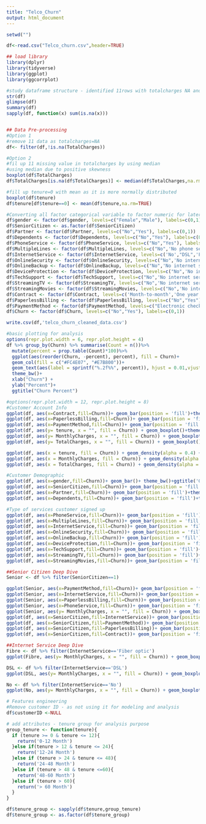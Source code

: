 ---
title: "Telco_Churn"
output: html_document
---

```{r}
setwd("")

df<-read.csv("Telco_churn.csv",header=TRUE)

## load library
library(dplyr)
library(tidyverse) 
library(ggplot)
library(ggcorrplot)

#study dataframe structure - identified 11rows with totalcharges NA and tenure=0
str(df)
glimpse(df)
summary(df)
sapply(df, function(x) sum(is.na(x)))


## Data Pre-processing
#Option 1
#remove 11 data as totalcharges=NA
df<- filter(df,!is.na(TotalCharges))

#Option 2
#fil up 11 missing value in totalcharges by using median 
#using median due to positive skewness
boxplot(df$TotalCharges)
df$TotalCharges[is.na(df$TotalCharges)] <- median(df$TotalCharges,na.rm=TRUE)

#fill up tenure=0 with mean as it is more normally distributed
boxplot(df$tenure)
df$tenure[df$tenure==0] <- mean(df$tenure,na.rm=TRUE)
```


```{r}
#Converting all factor categorical variable to factor numeric for later predictive modeling purpose
df$gender <- factor(df$gender, levels=c("Female","Male"), labels=c(0,1))
df$SeniorCitizen <- as.factor(df$SeniorCitizen)
df$Partner <- factor(df$Partner, levels=c("No","Yes"), labels=c(0,1))
df$Dependents <- factor(df$Dependents, levels=c("No","Yes"), labels=c(0,1))
df$PhoneService <- factor(df$PhoneService, levels=c("No","Yes"), labels=c(0,1))
df$MultipleLines <- factor(df$MultipleLines, levels=c("No",'No phone service',"Yes"), labels=c(0,1,2))
df$InternetService <- factor(df$InternetService, levels=c('No',"DSL",'Fiber optic'), labels=c(0,1,2))
df$OnlineSecurity <- factor(df$OnlineSecurity, levels=c("No",'No internet service',"Yes"), labels=c(0,1,2))
df$OnlineBackup <- factor(df$OnlineBackup, levels=c("No",'No internet service',"Yes"), labels=c(0,1,2))
df$DeviceProtection <- factor(df$DeviceProtection, levels=c("No",'No internet service',"Yes"), labels=c(0,1,2))
df$TechSupport <- factor(df$TechSupport, levels=c("No",'No internet service',"Yes"), labels=c(0,1,2))
df$StreamingTV <- factor(df$StreamingTV, levels=c("No",'No internet service',"Yes"), labels=c(0,1,2))
df$StreamingMovies <- factor(df$StreamingMovies, levels=c("No",'No internet service',"Yes"), labels=c(0,1,2))
df$Contract <- factor(df$Contract, levels=c('Month-to-month','One year','Two year'),labels=c(0,1,2))
df$PaperlessBilling <- factor(df$PaperlessBilling, levels=c("No","Yes"), labels=c(0,1))
df$PaymentMethod <- factor(df$PaymentMethod, levels=c("Electronic check","Mailed check",'Bank transfer (automatic)','Credit card (automatic)'), labels=c(1,2,3,4))
df$Churn <- factor(df$Churn, levels=c("No","Yes"), labels=c(0,1))

```


```{r}
write.csv(df,'telco_churn_cleaned_data.csv')
```

```{r}
#basic plotting for analysis
options(repr.plot.width = 6, repr.plot.height = 4)
df %>% group_by(Churn) %>% summarise(Count = n())%>% 
  mutate(percent = prop.table(Count)*100)%>%
  ggplot(aes(reorder(Churn, -percent), percent), fill = Churn)+
  geom_col(fill = c("#FC4E07", "#E7B800"))+
  geom_text(aes(label = sprintf("%.2f%%", percent)), hjust = 0.01,vjust = -0.5, size =3)+ 
  theme_bw()+  
  xlab("Churn") + 
  ylab("Percent")+
  ggtitle("Churn Percent")
```

```{r}
#options(repr.plot.width = 12, repr.plot.height = 8)
#Customer Account Info
ggplot(df, aes(x=Contract,fill=Churn))+ geom_bar(position = 'fill')+theme_bw()+ggtitle('Contract vs Churn')
ggplot(df, aes(x=PaperlessBilling,fill=Churn))+ geom_bar(position = 'fill')+theme_bw()+ggtitle('PaperlessBilling vs Churn')
ggplot(df, aes(x=PaymentMethod,fill=Churn))+ geom_bar(position = 'fill')+theme_bw()+ggtitle('PaymentMethod vs Churn')
ggplot(df, aes(y= tenure, x = "", fill = Churn)) + geom_boxplot()+theme_bw()+ xlab("")+ggtitle('Tenure vs Churn')
ggplot(df, aes(y= MonthlyCharges, x = "", fill = Churn)) + geom_boxplot()+theme_bw()+ xlab("")+ggtitle('MonthlyCharges vs Churn')
ggplot(df, aes(y= TotalCharges, x = "", fill = Churn)) + geom_boxplot()+theme_bw()+ xlab("")+ggtitle('TotalCharges vs Churn')

ggplot(df, aes(x = tenure, fill = Churn)) + geom_density(alpha = 0.4) + labs(title = "Churn by tenure")
ggplot(df, aes(x = MonthlyCharges, fill = Churn)) + geom_density(alpha = 0.4) + labs(title = "Churn by Monthly Charges")
ggplot(df, aes(x = TotalCharges, fill = Churn)) + geom_density(alpha = 0.4) + labs(title = "Churn by Total Charges")

```

```{r}
#Customer Demographic
ggplot(df, aes(x=gender,fill=Churn))+ geom_bar()+ theme_bw()+ggtitle('Gender vs Churn')
ggplot(df, aes(x=SeniorCitizen,fill=Churn))+ geom_bar(position = 'fill')+theme_bw()+ggtitle('Senior Citizen vs Churn')
ggplot(df, aes(x=Partner,fill=Churn))+ geom_bar(position = 'fill')+theme_bw()+ggtitle('Partner vs Churn')
ggplot(df, aes(x=Dependents,fill=Churn))+ geom_bar(position = 'fill')+theme_bw()+ggtitle('Dependents vs Churn')

```

```{r}
#Type of services customer signed up 
ggplot(df, aes(x=PhoneService,fill=Churn))+ geom_bar(position = 'fill')+theme_bw()+ggtitle('PhoneService vs Churn')
ggplot(df, aes(x=MultipleLines,fill=Churn))+ geom_bar(position = 'fill')+theme_bw()+ggtitle('MultipleLines vs Churn')
ggplot(df, aes(x=InternetService,fill=Churn))+ geom_bar(position = 'fill')+theme_bw()+ggtitle('InternetService vs Churn')       
ggplot(df, aes(x=OnlineSecurity,fill=Churn))+ geom_bar(position = 'fill')+theme_bw()+ggtitle('OnlineSecurity vs Churn') 
ggplot(df, aes(x=OnlineBackup,fill=Churn))+ geom_bar(position = 'fill')+theme_bw()+ggtitle('OnlineBackup vs Churn') 
ggplot(df, aes(x=DeviceProtection,fill=Churn))+ geom_bar(position = 'fill')+theme_bw()+ggtitle('DeviceProtection vs Churn') 
ggplot(df, aes(x=TechSupport,fill=Churn))+ geom_bar(position = 'fill')+theme_bw()+ggtitle('TechSupport vs Churn')
ggplot(df, aes(x=StreamingTV,fill=Churn))+ geom_bar(position = 'fill')+theme_bw()+ggtitle('StreamingTV vs Churn')
ggplot(df, aes(x=StreamingMovies,fill=Churn))+ geom_bar(position = 'fill')+theme_bw()+ggtitle('StreamingMovies vs Churn')


```

```{r}
##Senior Citizen Deep Dive
Senior <- df %>% filter(SeniorCitizen==1)

ggplot(Senior, aes(x=PaymentMethod,fill=Churn))+ geom_bar(position = 'fill')+theme_bw()+ggtitle('Senior Citizen Payment Method vs Churn')
ggplot(Senior, aes(x=InternetService,fill=Churn))+ geom_bar(position = 'fill')+theme_bw()+ggtitle('Senior Citizen Internet Service vs Churn')
ggplot(Senior, aes(x=PaperlessBilling,fill=Churn))+ geom_bar(position = 'fill')+theme_bw()+ggtitle('Senior Citizen Paperless Billing vs Churn')
ggplot(Senior, aes(x=PhoneService,fill=Churn))+ geom_bar(position = 'fill')+theme_bw()+ggtitle('Senior Citizen Phone Service vs Churn')
ggplot(Senior, aes(y= MonthlyCharges, x = "", fill = Churn)) + geom_boxplot()+theme_bw()+ xlab("")+ggtitle('MonthlyCharges vs Churn')
ggplot(df, aes(x=SeniorCitizen,fill=InternetService))+ geom_bar(position = 'fill')+theme_bw()+ggtitle('Senior Citizen vs Internet Service')
ggplot(df, aes(x=SeniorCitizen,fill=PaymentMethod))+ geom_bar(position = 'fill')+theme_bw()+ggtitle('Senior Citizen vs Payment Method')
ggplot(df, aes(x=SeniorCitizen,fill=PaperlessBilling))+ geom_bar(position = 'fill')+theme_bw()+ggtitle('Senior Citizen vs Paperless Billing')
ggplot(df, aes(x=SeniorCitizen,fill=Contract))+ geom_bar(position = 'fill')+theme_bw()+ggtitle('Senior Citizen vs Contract')

```

```{r}
##Internet Service Deep Dive
Fibre <- df %>% filter(InternetService=='Fiber optic')
ggplot(Fibre, aes(y= MonthlyCharges, x = "", fill = Churn)) + geom_boxplot()+theme_bw()+ xlab("")+ggtitle('Fibre Optic MonthlyCharges vs Churn')

DSL <- df %>% filter(InternetService=='DSL')
ggplot(DSL, aes(y= MonthlyCharges, x = "", fill = Churn)) + geom_boxplot()+theme_bw()+ xlab("")+ggtitle('DSL MonthlyCharges vs Churn')

No <- df %>% filter(InternetService=='No')
ggplot(No, aes(y= MonthlyCharges, x = "", fill = Churn)) + geom_boxplot()+theme_bw()+ xlab("")+ggtitle('No Internet MonthlyCharges vs Churn')

```

```{r}
# Features engineering
#Remove customer ID - as not using it for modeling and analysis
df$customerID <-NULL

# add attributes - tenure group for analysis purpose
group_tenure <- function(tenure){
  if (tenure >= 0 & tenure <= 12){
    return('0-12 Month')
  }else if(tenure > 12 & tenure <= 24){
    return('12-24 Month')
  }else if (tenure > 24 & tenure <= 48){
    return('24-48 Month')
  }else if (tenure > 48 & tenure <=60){
    return('48-60 Month')
  }else if (tenure > 60){
    return('> 60 Month')
  }
}

df$tenure_group <- sapply(df$tenure,group_tenure)
df$tenure_group <- as.factor(df$tenure_group)
```

```{r}

```


